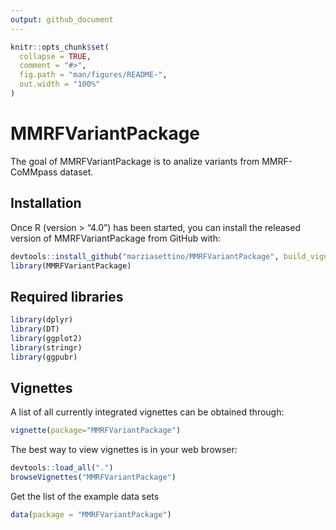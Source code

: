 ```yaml
---
output: github_document
---
```


<!-- README.md is generated from README.Rmd. Please edit that file -->

```r
knitr::opts_chunk$set(
  collapse = TRUE,
  comment = "#>",
  fig.path = "man/figures/README-",
  out.width = "100%"
)
```

# MMRFVariantPackage

<!-- badges: start -->
<!-- badges: end -->

The goal of MMRFVariantPackage is to analize variants from MMRF-CoMMpass dataset.

## Installation

Once R (version > “4.0”) has been started, you can install the released version of MMRFVariantPackage from GitHub with:

``` r
devtools::install_github("marziasettino/MMRFVariantPackage", build_vignettes = TRUE)
library(MMRFVariantPackage)
```

## Required libraries


```r
library(dplyr)
library(DT)
library(ggplot2)
library(stringr)
library(ggpubr)
```


## Vignettes
A list of all currently integrated vignettes can be obtained through:




```r
vignette(package="MMRFVariantPackage")
```
The best way to view vignettes is in your web browser:


```r
devtools::load_all(".")
browseVignettes("MMRFVariantPackage")
```

Get the list of the example data sets

```r
data(package = "MMRFVariantPackage")
```


